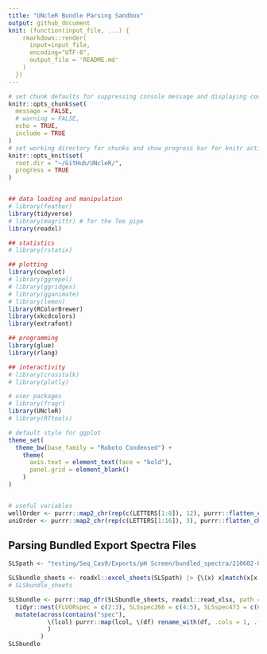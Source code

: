 ```yaml
---
title: "UNcleR Bundle Parsing Sandbox"
output: github_document
knit: (function(input_file, ...) {
    rmarkdown::render(
      input=input_file,
      encoding="UTF-8",
      output_file = 'README.md'
    )
  })
---
```


```r
# set chunk defaults for suppressing console message and displaying code by default
knitr::opts_chunk$set(
  message = FALSE,
  # warning = FALSE,
  echo = TRUE,
  include = TRUE
)
# set working directory for chunks and show progress bar for knitr actions
knitr::opts_knit$set(
  root.dir = "~/GitHub/UNcleR/",
  progress = TRUE
)


## data loading and manipulation
# library(feather)
library(tidyverse)
# library(magrittr) # for the Tee pipe
library(readxl)

## statistics
# library(rstatix)

## plotting
library(cowplot)
# library(ggrepel)
# library(ggridges)
# library(gganimate)
# library(lemon)
library(RColorBrewer)
library(xkcdcolors)
library(extrafont)

## programming
library(glue)
library(rlang)

## interactivity
# library(crosstalk)
# library(plotly)

# user packages
# library(fragr)
library(UNcleR)
# library(RTtools)

# default style for ggplot
theme_set(
  theme_bw(base_family = "Roboto Condensed") +
    theme(
      axis.text = element_text(face = "bold"),
      panel.grid = element_blank()
    )
)


# useful variables
wellOrder <- purrr::map2_chr(rep(c(LETTERS[1:8]), 12), purrr::flatten_chr(purrr::map(c(1:12), rep, 8)), paste0)
uniOrder <- purrr::map2_chr(rep(c(LETTERS[1:16]), 3), purrr::flatten_chr(purrr::map(c(1:3), rep, 16)), paste0)
```


## Parsing Bundled Export Spectra Files

```r
SLSpath <- "testing/Seq_Cas9/Exports/pH Screen/bundled_spectra/210602-01-Seq1 Cas9-pH003R-SLS Bundle.uni-2021-06-03T09-36-29.xlsx"

SLSbundle_sheets <- readxl::excel_sheets(SLSpath) |> {\(x) x[match(x[x != "Sheet1"], uniOrder)]}() |> purrr::set_names()
# SLSbundle_sheets

SLSbundle <- purrr::map_dfr(SLSbundle_sheets, readxl::read_xlsx, path = SLSpath, skip = 3, .id = "uni") |> 
  tidyr::nest(FLUORspec = c(2:3), SLSspec266 = c(4:5), SLSspec473 = c(6:7)) |> 
  mutate(across(contains("spec"),
           \(lcol) purrr::map(lcol, \(df) rename_with(df, .cols = 1, .fn = ~ "temp_C"))
           )
         )
SLSbundle
```

